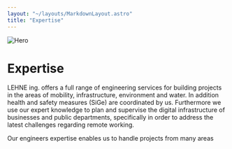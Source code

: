```yaml
---
layout: "~/layouts/MarkdownLayout.astro"
title: "Expertise"
---
```



![Hero](../expertise/expertise.jpg)

# Expertise

LEHNE ing. offers a full range of engineering services for building
projects in the areas of mobility, infrastructure, environment and
water. In addition health and safety measures (SiGe) are coordinated by
us. Furthermore we use our expert knowledge to plan and supervise the
digital infrastructure of businesses and public departments,
specifically in order to address the latest challenges regarding remote
working.

Our engineers expertise enables us to handle projects from many areas

<div class="grid sm:grid-cols-2 md:grid-cols-3 gap-4vmin">
  <GridImage items={expertiseLinksEn.items} />
</div>
